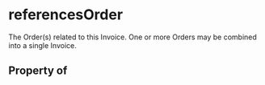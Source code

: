 # referencesOrder

The Order(s) related to this Invoice. One or more Orders may be combined into a single Invoice.

## Property of



